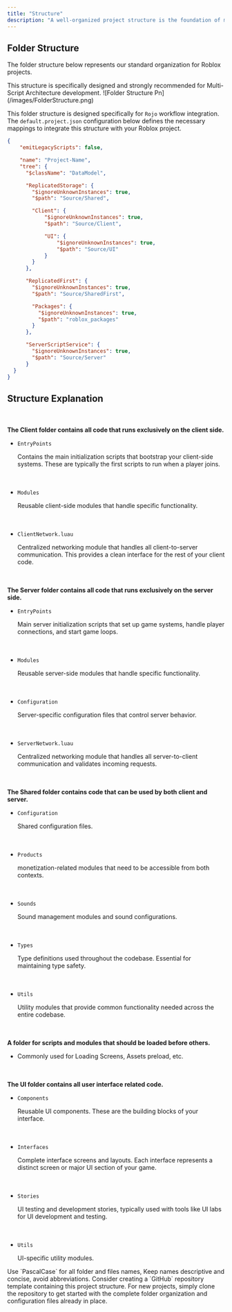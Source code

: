 ```yaml
---
title: "Structure"
description: "A well-organized project structure is the foundation of maintainable and scalable Roblox development. Our structure follows clear separation of concerns and promotes code reusability across different contexts."
---
```


## Folder Structure

The folder structure below represents our standard organization for Roblox projects.

<Warning>
  This structure is specifically designed and strongly recommended for Multi-Script Architecture development.
</Warning>

<Frame>
  ![Folder Structure Pn](/images/FolderStructure.png)
</Frame>

This folder structure is designed specifically for `Rojo` workflow integration. The `default.project.json` configuration below defines the necessary mappings to integrate this structure with your Roblox project.

```json expandable
{
    "emitLegacyScripts": false,

    "name": "Project-Name",
    "tree": {
      "$className": "DataModel",

      "ReplicatedStorage": {
        "$ignoreUnknownInstances": true,
        "$path": "Source/Shared",

        "Client": {
            "$ignoreUnknownInstances": true,
            "$path": "Source/Client",

            "UI": {
                "$ignoreUnknownInstances": true,
                "$path": "Source/UI"
            }
        }
      },

      "ReplicatedFirst": {
        "$ignoreUnknownInstances": true,
        "$path": "Source/SharedFirst",

        "Packages": {
          "$ignoreUnknownInstances": true,
          "$path": "roblox_packages"
        }
      },

      "ServerScriptService": {
        "$ignoreUnknownInstances": true,
        "$path": "Source/Server"
      }
  }
}
```

## Structure Explanation

<Expandable title="Client">
  ㅤ

  **The Client folder contains all code that runs exclusively on the client side.**

  - `EntryPoints`

    Contains the main initialization scripts that bootstrap your client-side systems. These are typically the first scripts to run when a player joins.

    ㅤ
  - `Modules`

    Reusable client-side modules that handle specific functionality.

    ㅤ
  - `ClientNetwork.luau`

    Centralized networking module that handles all client-to-server communication. This provides a clean interface for the rest of your client code.
</Expandable>

<Expandable title="Server">
  ㅤ

  **The Server folder contains all code that runs exclusively on the server side.**

  - `EntryPoints`

    Main server initialization scripts that set up game systems, handle player connections, and start game loops.

    ㅤ
  - `Modules`

    Reusable server-side modules that handle specific functionality.

    ㅤ
  - `Configuration`

    Server-specific configuration files that control server behavior.

    ㅤ
  - `ServerNetwork.luau`

    Centralized networking module that handles all server-to-client communication and validates incoming requests.
</Expandable>

<Expandable title="Shared">
  ㅤ

  **The Shared folder contains code that can be used by both client and server.**

  - `Configuration`

    Shared configuration files.

    ㅤ
  - `Products`

    monetization-related modules that need to be accessible from both contexts.

    ㅤ
  - `Sounds`

    Sound management modules and sound configurations.

    ㅤ
  - `Types`

    Type definitions used throughout the codebase. Essential for maintaining type safety.

    ㅤ
  - `Utils`

    Utility modules that provide common functionality needed across the entire codebase.
</Expandable>

<Expandable title="Shared First">
  ㅤ

  **A folder for scripts and modules that should be loaded before others.**

  - Commonly used for Loading Screens, Assets preload, etc.
</Expandable>

<Expandable title="UI">
  ㅤ

  **The UI folder contains all user interface related code.**

  - `Components`

    Reusable UI components. These are the building blocks of your interface.

    ㅤ
  - `Interfaces`

    Complete interface screens and layouts. Each interface represents a distinct screen or major UI section of your game.

    ㅤ
  - `Stories`

    UI testing and development stories, typically used with tools like UI labs for UI development and testing.

    ㅤ
  - `Utils`

    UI-specific utility modules.
</Expandable>

<Tip>
  Use `PascalCase` for all folder and files names, Keep names descriptive and concise, avoid abbreviations.
</Tip>

<Tip>
  Consider creating a `GitHub` repository template containing this project structure. For new projects, simply clone the repository to get started with the complete folder organization and configuration files already in place.
</Tip>